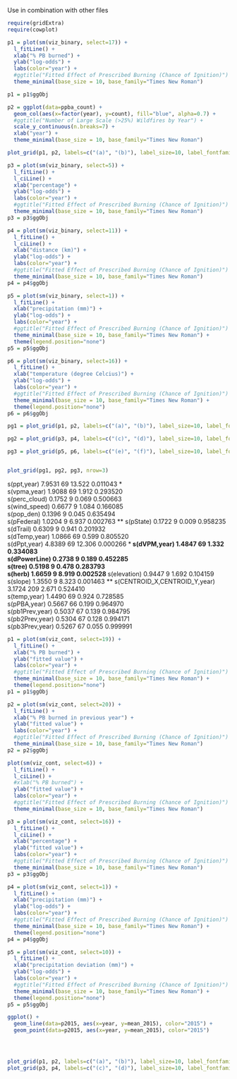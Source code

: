 Use in combination with other files

```r
require(gridExtra)
require(cowplot)
```


```r

p1 = plot(sm(viz_binary, select=17)) + 
  l_fitLine() +
  xlab("% PB burned") +
  ylab("log-odds") +
  labs(color="year") +
  #ggtitle("Fitted Effect of Prescribed Burning (Chance of Ignition)") +
  theme_minimal(base_size = 10, base_family="Times New Roman") 

p1 = p1$ggObj

p2 = ggplot(data=ppba_count) +
  geom_col(aes(x=factor(year), y=count), fill="blue", alpha=0.7) +
  #ggtitle("Number of Large Scale (>25%) Wildfires by Year") + 
  scale_y_continuous(n.breaks=7) +
  xlab("year") +
  theme_minimal(base_size = 10, base_family="Times New Roman")

plot_grid(p1, p2, labels=c("(a)", "(b)"), label_size=10, label_fontfamily = "Times New Roman", rel_widths = c(2.5,1))

p3 = plot(sm(viz_binary, select=5)) + 
  l_fitLine() +
  l_ciLine() +
  xlab("percentage") +
  ylab("log-odds") +
  labs(color="year") +
  #ggtitle("Fitted Effect of Prescribed Burning (Chance of Ignition)") +
  theme_minimal(base_size = 10, base_family="Times New Roman") 
p3 = p3$ggObj

p4 = plot(sm(viz_binary, select=11)) + 
  l_fitLine() +
  l_ciLine() +
  xlab("distance (km)") +
  ylab("log-odds") +
  labs(color="year") +
  #ggtitle("Fitted Effect of Prescribed Burning (Chance of Ignition)") +
  theme_minimal(base_size = 10, base_family="Times New Roman") 
p4 = p4$ggObj

p5 = plot(sm(viz_binary, select=1)) + 
  l_fitLine() +
  xlab("precipitation (mm)") +
  ylab("log-odds") +
  labs(color="year") +
  #ggtitle("Fitted Effect of Prescribed Burning (Chance of Ignition)") +
  theme_minimal(base_size = 10, base_family="Times New Roman") +
  theme(legend.position="none")
p5 = p5$ggObj

p6 = plot(sm(viz_binary, select=16)) + 
  l_fitLine() +
  xlab("temperature (degree Celcius)") +
  ylab("log-odds") +
  labs(color="year") +
  #ggtitle("Fitted Effect of Prescribed Burning (Chance of Ignition)") +
  theme_minimal(base_size = 10, base_family="Times New Roman") +
  theme(legend.position="none")
p6 = p6$ggObj

pg1 = plot_grid(p1, p2, labels=c("(a)", "(b)"), label_size=10, label_fontfamily = "Times New Roman", rel_widths = c(2.5,1))

pg2 = plot_grid(p3, p4, labels=c("(c)", "(d)"), label_size=10, label_fontfamily = "Times New Roman")

pg3 = plot_grid(p5, p6, labels=c("(e)", "(f)"), label_size=10, label_fontfamily = "Times New Roman")


plot_grid(pg1, pg2, pg3, nrow=3)
```

s(ppt,year)                   7.9531     69 13.522 0.011043 *  
s(vpma,year)                  1.9088     69  1.912 0.293520    
s(perc_cloud)                 0.1752      9  0.069 0.500663    
s(wind_speed)                 0.6677      9  1.084 0.166085    
s(pop_den)                    0.1396      9  0.045 0.635494    
s(pFederal)                   1.0204      9  6.937 0.002763 ** 
s(pState)                     0.1722      9  0.009 0.958235    
s(dTrail)                     0.6309      9  0.941 0.201932    
s(dTemp,year)                 1.0866     69  0.599 0.805520    
s(dPpt,year)                  4.8389     69 12.306 0.000266 ***
s(dVPM,year)                  1.4847     69  1.332 0.334083    
s(dPowerLine)                 0.2738      9  0.189 0.452285    
s(tree)                       0.5198      9  0.478 0.283793    
s(herb)                       1.6659      9  8.919 0.002528 ** 
s(elevation)                  0.9447      9  1.692 0.104159    
s(slope)                      1.3550      9  8.323 0.001463 ** 
s(CENTROID_X,CENTROID_Y,year) 3.1724    209  2.671 0.524410    
s(temp,year)                  1.4490     69  0.924 0.728585    
s(pPBA,year)                  0.5667     66  0.199 0.964970    
s(pb1Prev,year)               0.5037     67  0.139 0.984795    
s(pb2Prev,year)               0.5304     67  0.128 0.994171    
s(pb3Prev,year)               0.5267     67  0.055 0.999991  


```r
p1 = plot(sm(viz_cont, select=19)) + 
  l_fitLine() +
  xlab("% PB burned") +
  ylab("fitted value") +
  labs(color="year") +
  #ggtitle("Fitted Effect of Prescribed Burning (Chance of Ignition)") +
  theme_minimal(base_size = 10, base_family="Times New Roman") +
  theme(legend.position="none")
p1 = p1$ggObj

p2 = plot(sm(viz_cont, select=20)) + 
  l_fitLine() +
  xlab("% PB burned in previous year") +
  ylab("fitted value") +
  labs(color="year") +
  #ggtitle("Fitted Effect of Prescribed Burning (Chance of Ignition)") +
  theme_minimal(base_size = 10, base_family="Times New Roman") 
p2 = p2$ggObj

plot(sm(viz_cont, select=6)) + 
  l_fitLine() +
  l_ciLine() +
  #xlab("% PB burned") +
  ylab("fitted value") +
  labs(color="year") +
  #ggtitle("Fitted Effect of Prescribed Burning (Chance of Ignition)") +
  theme_minimal(base_size = 10, base_family="Times New Roman") 

p3 = plot(sm(viz_cont, select=16)) + 
  l_fitLine() +
  l_ciLine() +
  xlab("percentage") +
  ylab("fitted value") +
  labs(color="year") +
  #ggtitle("Fitted Effect of Prescribed Burning (Chance of Ignition)") +
  theme_minimal(base_size = 10, base_family="Times New Roman") 
p3 = p3$ggObj

p4 = plot(sm(viz_cont, select=1)) + 
  l_fitLine() +
  xlab("precipitation (mm)") +
  ylab("log-odds") +
  labs(color="year") +
  #ggtitle("Fitted Effect of Prescribed Burning (Chance of Ignition)") +
  theme_minimal(base_size = 10, base_family="Times New Roman") +
  theme(legend.position="none")
p4 = p4$ggObj

p5 = plot(sm(viz_cont, select=10)) + 
  l_fitLine() +
  xlab("precipitation deviation (mm)") +
  ylab("log-odds") +
  labs(color="year") +
  #ggtitle("Fitted Effect of Prescribed Burning (Chance of Ignition)") +
  theme_minimal(base_size = 10, base_family="Times New Roman") +
  theme(legend.position="none")
p5 = p5$ggObj

ggplot() +
  geom_line(data=p2015, aes(x=year, y=mean_2015), color="2015") +
  geom_point(data=p2015, aes(x=year, y=mean_2015), color="2015")




plot_grid(p1, p2, labels=c("(a)", "(b)"), label_size=10, label_fontfamily = "Times New Roman", rel_widths = c(0.75,1))
plot_grid(p3, p4, labels=c("(c)", "(d)"), label_size=10, label_fontfamily = "Times New Roman")


```







